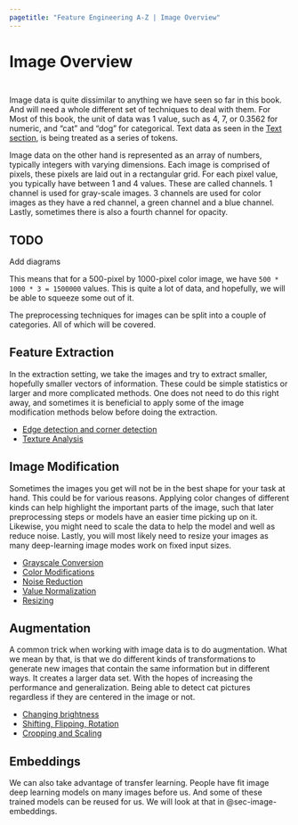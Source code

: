 ```yaml
---
pagetitle: "Feature Engineering A-Z | Image Overview"
---
```


# Image Overview {#sec-image}

::: {style="visibility: hidden; height: 0px;"}
## Image Overview
:::

Image data is quite dissimilar to anything we have seen so far in this book.
And will need a whole different set of techniques to deal with them.
For Most of this book, the unit of data was 1 value, such as 4, 7, or 0.3562 for numeric, and "cat" and "dog" for categorical.
Text data as seen in the [Text section](text), is being treated as a series of tokens.

Image data on the other hand is represented as an array of numbers, typically integers with varying dimensions.
Each image is comprised of pixels, these pixels are laid out in a rectangular grid.
For each pixel value, you typically have between 1 and 4 values.
These are called channels.
1 channel is used for gray-scale images.
3 channels are used for color images as they have a red channel, a green channel and a blue channel.
Lastly, sometimes there is also a fourth channel for opacity.

::: callout-caution
# TODO

Add diagrams
:::

This means that for a 500-pixel by 1000-pixel color image, we have `500 * 1000 * 3 = 1500000` values.
This is quite a lot of data, and hopefully, we will be able to squeeze some out of it.

The preprocessing techniques for images can be split into a couple of categories.
All of which will be covered.

## Feature Extraction

In the extraction setting, we take the images and try to extract smaller, hopefully smaller vectors of information.
These could be simple statistics or larger and more complicated methods.
One does not need to do this right away, and sometimes it is beneficial to apply some of the image modification methods below before doing the extraction.

-   [Edge detection and corner detection](image-edge-corner)
-   [Texture Analysis](image-texture)

## Image Modification

Sometimes the images you get will not be in the best shape for your task at hand.
This could be for various reasons.
Applying color changes of different kinds can help highlight the important parts of the image, such that later preprocessing steps or models have an easier time picking up on it.
Likewise, you might need to scale the data to help the model and well as reduce noise.
Lastly, you will most likely need to resize your images as many deep-learning image modes work on fixed input sizes.

-   [Grayscale Conversion](image-grayscale)
-   [Color Modifications](image-colors)
-   [Noise Reduction](image-noise)
-   [Value Normalization](image-normalization)
-   [Resizing](image-resize)

## Augmentation

A common trick when working with image data is to do augmentation.
What we mean by that, is that we do different kinds of transformations to generate new images that contain the same information but in different ways.
It creates a larger data set.
With the hopes of increasing the performance and generalization.
Being able to detect cat pictures regardless if they are centered in the image or not.

-   [Changing brightness](image-brightness)
-   [Shifting, Flipping, Rotation](image-shift-flip-rotate)
-   [Cropping and Scaling](image-crop-scale)

## Embeddings

We can also take advantage of transfer learning.
People have fit image deep learning models on many images before us.
And some of these trained models can be reused for us.
We will look at that in @sec-image-embeddings.
